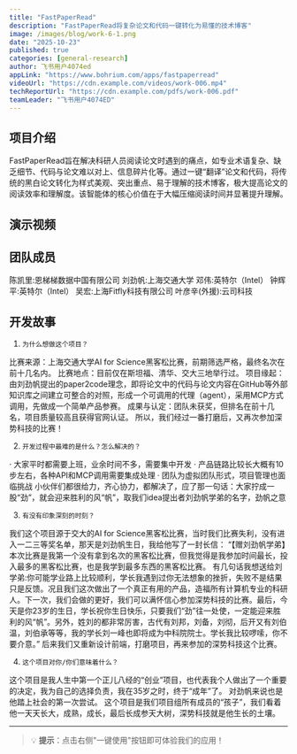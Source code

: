```yaml
---
title: "FastPaperRead"
description: "FastPaperRead将复杂论文和代码一键转化为易懂的技术博客"
image: /images/blog/work-6-1.png
date: "2025-10-23"
published: true
categories: [general-research]
author: 飞书用户4074ed
appLink: "https://www.bohrium.com/apps/fastpaperread"
videoUrl: "https://cdn.example.com/videos/work-006.mp4"
techReportUrl: "https://cdn.example.com/pdfs/work-006.pdf"
teamLeader: "飞书用户4074ED"
---
```


## 项目介绍

FastPaperRead旨在解决科研人员阅读论文时遇到的痛点，如专业术语复杂、缺乏细节、代码与论文难以对上、信息碎片化等。通过一键“翻译”论文和代码，将传统的黑白论文转化为样式美观、突出重点、易于理解的技术博客，极大提高论文的阅读效率和理解度。该智能体的核心价值在于大幅压缩阅读时间并显著提升理解。

## 演示视频

<VideoPlayer
  src="https://cdn.example.com/videos/work-006.mp4"
  poster="/images/blog/work-6-2.png"
/>

## 团队成员

陈凯里:恩梯梯数据中国有限公司
刘劲帆:上海交通大学
邓伟:英特尔（Intel）
钟辉平:英特尔（Intel）
吴宏:上海Fitfly科技有限公司
叶彦辛(外援):云司科技

## 开发故事

1.     为什么想做这个项目？
比赛来源：上海交通大学AI for Science黑客松比赛，前期筛选严格，最终名次在前十几名内。
比赛地点：目前仅在斯坦福、清华、交大三地举行过。
项目缘起：由刘劲帆提出的paper2code理念，即将论文中的代码与论文内容在GitHub等外部知识库之间建立可整合的对照，形成一个可调用的代理（agent），采用MCP方式调用，先做成一个简单产品参赛。
成果与认定：团队未获奖，但排名在前十几名，项目质量较高且获得官网认证。
所以，我们经过一番打磨后，又再次参加深势科技的比赛！

2.     开发过程中最难的是什么？怎么解决的？
·      大家平时都需要上班，业余时间不多，需要集中开发
·      产品链路比较长大概有10步左右，各种API和MCP调用需要集成处理
·      团队为虚拟团队形式，项目管理也面临挑战
小伙伴们都很给力，齐心协力，都解决了，应了那一句话：大家拧成一股“劲”，就会迎来胜利的风“帆”，取我们idea提出者刘劲帆学弟的名字，劲帆之意

3.     有没有印象深刻的时刻？
我们这个项目源于交大的AI for Science黑客松比赛，当时我们比赛失利，没有进入一二三等奖名单，那天是刘劲帆生日，我给他写了一封长信：
“【赠刘劲帆学弟】本次比赛是我第一个没有拿到名次的黑客松比赛，但我觉得是我参加时间最长，投入最多的黑客松比赛，也是我学到最多东西的黑客松比赛。
有几句话我想送给刘学弟:你可能学业路上比较顺利，学长我遇到过你无法想象的挫折，失败不是结果只是反馈。况且我们这次做出了一个真正有用的产品，造福所有计算机专业的科研人。下一次，我们会做的更好，我们可以满怀信心参加深势科技的比赛。最后，今天是你23岁的生日，学长祝你生日快乐，只要我们“劲”往一处使，一定能迎来胜利的风“帆”。另外，姓刘的都非常厉害，古代有刘邦，刘备，刘彻，后开又有刘伯温，刘伯承等等，我的学长刘一峰也即将成为中科院院士。学长我比较啰嗦，你不要介意。”
后来我们又重新设计前端，打磨项目，再来参加的深势科技这个比赛。

4.     这个项目对你/你们意味着什么？
这个项目是我人生中第一个正儿八经的“创业”项目，也代表我个人做出了一个重要的决定，我为自己的选择负责，我在35岁之时，终于“成年”了。
对劲帆来说也是他踏上社会的第一次尝试。
这个项目是我们项目组所有成员的“孩子”，我们看着他一天天长大，成熟，成长，最后长成参天大树，深势科技就是他生长的土壤。

---

> 💡 **提示**：点击右侧"一键使用"按钮即可体验我们的应用！
